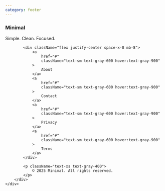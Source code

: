 ```yaml
---
category: footer
---
```


<footer className="bg-white border-t border-gray-100">
    <div className="max-w-4xl mx-auto px-6 py-12">
        <div className="text-center">
            <div className="mb-8">
                <h3 className="text-lg font-medium text-gray-900 mb-2">
                    Minimal
                </h3>
                <p className="text-sm text-gray-500">Simple. Clean. Focused.</p>
            </div>

            <div className="flex justify-center space-x-8 mb-8">
                <a
                    href="#"
                    className="text-sm text-gray-600 hover:text-gray-900"
                >
                    About
                </a>
                <a
                    href="#"
                    className="text-sm text-gray-600 hover:text-gray-900"
                >
                    Contact
                </a>
                <a
                    href="#"
                    className="text-sm text-gray-600 hover:text-gray-900"
                >
                    Privacy
                </a>
                <a
                    href="#"
                    className="text-sm text-gray-600 hover:text-gray-900"
                >
                    Terms
                </a>
            </div>

            <p className="text-xs text-gray-400">
                © 2025 Minimal. All rights reserved.
            </p>
        </div>
    </div>
</footer>
